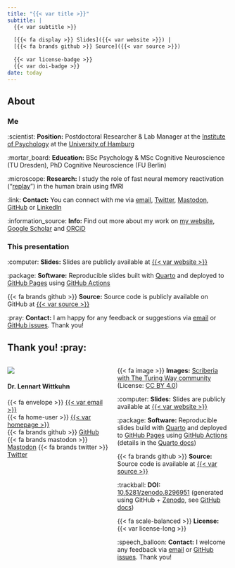 ```yaml
---
title: "{{< var title >}}"
subtitle: |
  {{< var subtitle >}}
  
  [{{< fa display >}} Slides]({{< var website >}}) |
  [{{< fa brands github >}} Source]({{< var source >}})
  
  {{< var license-badge >}}
  {{< var doi-badge >}}
date: today
---
```


## About

::: {.fragment}

### Me

:scientist: **Position:** Postdoctoral Researcher & Lab Manager at the [Institute of Psychology](https://www.psy.uni-hamburg.de/en.html) at the [University of Hamburg](https://www.psy.uni-hamburg.de/en/arbeitsbereiche/lern-und-veraenderungsmechanismen.html)

:mortar_board: **Education:** BSc Psychology & MSc Cognitive Neuroscience (TU Dresden), PhD Cognitive Neuroscience (FU Berlin)

:microscope: **Research:** I study the role of fast neural memory reactivation ("[replay](https://en.wikipedia.org/wiki/Hippocampal_replay)") in the human brain using fMRI

:link: **Contact:** You can connect with me via [email]({{< var mailto >}}), [Twitter]({{< var twitter >}}), [Mastodon]({{< var mastodon >}}),
[GitHub]({{< var github >}}) or
[LinkedIn]({{< var linkedin >}})

:information_source: **Info:** Find out more about my work on [my website]({{< var homepage >}}), [Google Scholar]({{< var scholar >}}) and [ORCiD]({{< var orcid-link >}})

:::

::: {.fragment}

### This presentation

:computer: **Slides:** Slides are publicly available at [{{< var website >}}]({{< var website >}})

:package: **Software:** Reproducible slides built with [Quarto](https://quarto.org/) and deployed to [GitHub Pages](https://pages.github.com/) using [GitHub Actions](https://github.com/features/actions)

<!-- 
:trackball: **DOI:** [10.5281/zenodo.5012476](http://doi.org/10.5281/zenodo.5012476) (generated using GitHub releases + Zenodo, see details [here](https://guides.github.com/activities/citable-code/))
-->

{{< fa brands github >}} **Source:** Source code is publicly available on GitHub at [{{< var source >}}]({{< var source >}})

:pray: **Contact:** I am happy for any feedback or suggestions via [email]({{< var mailto >}}) or [GitHub issues]({{< var issues >}}). Thank you!

:::


## Thank you! :pray:

:::: {.columns}
::: {.column width="35%"}

![](images/photo_wittkuhn_portrait.jpg)

#### Dr. Lennart Wittkuhn

{{< fa envelope >}} [{{< var email >}}]({{< var mailto >}})<br>
{{< fa home-user >}} [{{< var homepage >}}]({{< var homepage >}})<br>
{{< fa brands github >}} [GitHub]({{< var github >}}) 
{{< fa brands mastodon >}} [Mastodon]({{< var mastodon >}}) 
{{< fa brands twitter >}} [Twitter]({{< var twitter >}})
:::

::: {.column width="40%"}

{{< fa image >}} **Images:** [Scriberia with The Turing Way community](https://doi.org/10.5281/zenodo.3332807) (License: [CC BY 4.0](https://creativecommons.org/licenses/by/4.0/))

:computer: **Slides:** Slides are publicly available at [{{< var website >}}]({{< var website >}})

:package: **Software:** Reproducible slides build with [Quarto](https://quarto.org/) and deployed to [GitHub Pages](https://pages.github.com/) using [GitHub Actions](https://github.com/features/actions) (details in the [Quarto docs](https://quarto.org/docs/publishing/github-pages.html))

{{< fa brands github >}} **Source:** Source code is available at [{{< var source >}}]({{< var source >}})

:trackball: **DOI:** [10.5281/zenodo.8296951 ](https://zenodo.org/badge/latestdoi/682015737) (generated using GitHub + [Zenodo](https://zenodo.org/), see [GitHub docs](https://guides.github.com/activities/citable-code/))

{{< fa scale-balanced >}} **License:** {{< var license-long >}}

:speech_balloon: **Contact:** I welcome any feedback via [email]({{< var mailto >}}) or [GitHub issues]({{< var issues >}}).
Thank you!
:::

::::